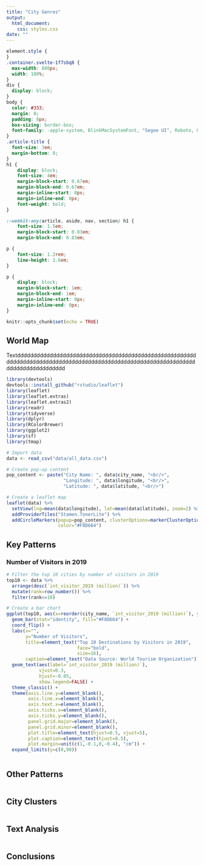 ```yaml
---
title: "City Genres"
output: 
  html_document:
    css: styles.css
date: ""
---
```

```css
element.style {
}
.container.svelte-1f7sbq8 {
  max-width: 800px;
  width: 100%;
}
div {
  display: block;
}
body {
  color: #333;
  margin: 0;
  padding: 8px;
  box-sizing: border-box;
  font-family: -apple-system, BlinkMacSystemFont, "Segoe UI", Roboto, Oxygen-Sans, Ubuntu, Cantarell, "Helvetica Neue", sans-serif;
}
.article-title {
  font-size: 3em;
  margin-bottom: 0;
}
h1 {
    display: block;
    font-size: 4em;
    margin-block-start: 0.67em;
    margin-block-end: 0.67em;
    margin-inline-start: 0px;
    margin-inline-end: 0px;
    font-weight: bold;
}

:-webkit-any(article, aside, nav, section) h1 {
    font-size: 1.5em;
    margin-block-start: 0.83em;
    margin-block-end: 0.83em;

p {
    font-size: 1.2rem;
    line-height: 1.6em;
}

p {
    display: block;
    margin-block-start: 1em;
    margin-block-end: 1em;
    margin-inline-start: 0px;
    margin-inline-end: 0px;
}
```


```r
knitr::opts_chunk$set(echo = TRUE)
```

## World Map

Textddddddddddddddddddddddddddddddddddddddddddddddddddddddddddddddddddddddddddddddddddddddddddddddddddddddddddddddddddddddddddddddddddd

```r
library(devtools)
devtools::install_github("rstudio/leaflet")
library(leaflet)
library(leaflet.extras)
library(leaflet.extras2)
library(readr)
library(tidyverse)
library(dplyr)
library(RColorBrewer)
library(ggplot2)
library(sf)
library(tmap)
```


```r
# Import data
data <- read_csv("data/all_data.csv")

# Create pop-up content
pop_content <- paste("City Name: ", data$city_name, "<br/>",
                     "Longitude: ", data$longitude, "<br/>",
                     "Latitude: ", data$latitude, "<br/>")

# Create a leaflet map
leaflet(data) %>%
  setView(lng=mean(data$longitude), lat=mean(data$latitude), zoom=2) %>%
  addProviderTiles("Stamen.TonerLite") %>%
  addCircleMarkers(popup=pop_content, clusterOptions=markerClusterOptions(),
                   color="#F8D664")
```


## Key Patterns

### Number of Visitors in 2019

```r
# Filter the top 10 cities by number of visitors in 2019
top10 <- data %>%
  arrange(desc(`int_visitor_2019 (million)`)) %>%
  mutate(rank=row_number()) %>%
  filter(rank<=10)

# Create a bar chart
ggplot(top10, aes(x=reorder(city_name, `int_visitor_2019 (million)`), y=`int_visitor_2019 (million)`)) +
  geom_bar(stat="identity", fill="#F8D664") +
  coord_flip() +
  labs(x="",
       y="Number of Visitors",
       title=element_text("Top 10 Destinations by Visitors in 2019",
                          face="bold",
                          size=16),
       caption=element_text("Data Source: World Tourism Organization")) +
  geom_text(aes(label=`int_visitor_2019 (million)`),
            vjust=0.3,
            hjust=-0.05,
            show.legend=FALSE) +
  theme_classic() +
  theme(axis.line.y=element_blank(),
        axis.line.x=element_blank(),
        axis.text.x=element_blank(),
        axis.ticks.x=element_blank(),
        axis.ticks.y=element_blank(),
        panel.grid.major=element_blank(),
        panel.grid.minor=element_blank(),
        plot.title=element_text(hjust=0.5, vjust=5),
        plot.caption=element_text(hjust=0.5),
        plot.margin=unit(c(1,-0.1,0,-0.4), "cm")) +
  expand_limits(y=c(0,90))
       
```

## Other Patterns

```r

```

## City Clusters

```r

```

## Text Analysis

```r

```

## Conclusions


